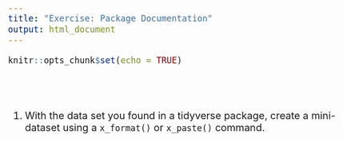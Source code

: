 ```yaml
---
title: "Exercise: Package Documentation"
output: html_document
---
```


```r
knitr::opts_chunk$set(echo = TRUE)
```
<style type="text/css">

body{ /* Normal  */
      font-size: 20px;
  }
</style>

<br><br>

1. With the data set you found in a tidyverse package, create a mini-dataset using a `x_format()` or `x_paste()` command. 


